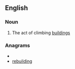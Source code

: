 ==English==
{{wikipedia}}
===Noun===
{{en-noun|-}}
#The act of climbing [[building]]s

===Anagrams===
* {{alphagram|bdegiilnru}}
* [[rebuilding#English|rebuilding]]